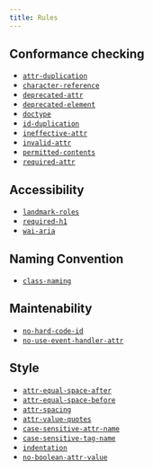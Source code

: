 ```yaml
---
title: Rules
---
```


## Conformance checking

- [`attr-duplication`](/rules/attr-duplication)
- [`character-reference`](/rules/character-reference)
- [`deprecated-attr`](/rules/deprecated-attr)
- [`deprecated-element`](/rules/deprecated-element)
- [`doctype`](/rules/doctype)
- [`id-duplication`](/rules/id-duplication)
- [`ineffective-attr`](/rules/ineffective-attr)
- [`invalid-attr`](/rules/invalid-attr)
- [`permitted-contents`](/rules/permitted-contents)
- [`required-attr`](/rules/required-attr)

## Accessibility

- [`landmark-roles`](/rules/landmark-roles)
- [`required-h1`](/rules/required-h1)
- [`wai-aria`](/rules/wai-aria)

## Naming Convention

- [`class-naming`](/rules/class-naming)

## Maintenability

- [`no-hard-code-id`](/rules/no-hard-code-id)
- [`no-use-event-handler-attr`](/rules/no-use-event-handler-attr)

## Style

- [`attr-equal-space-after`](/rules/attr-equal-space-after)
- [`attr-equal-space-before`](/rules/attr-equal-space-before)
- [`attr-spacing`](/rules/attr-spacing)
- [`attr-value-quotes`](/rules/attr-value-quotes)
- [`case-sensitive-attr-name`](/rules/case-sensitive-attr-name)
- [`case-sensitive-tag-name`](/rules/case-sensitive-tag-name)
- [`indentation`](/rules/indentation)
- [`no-boolean-attr-value`](/rules/no-boolean-attr-value)
